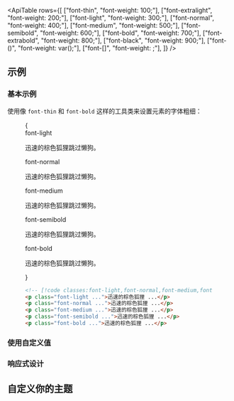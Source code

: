 

<ApiTable
  rows={[
    ["font-thin", "font-weight: 100;"],
    ["font-extralight", "font-weight: 200;"],
    ["font-light", "font-weight: 300;"],
    ["font-normal", "font-weight: 400;"],
    ["font-medium", "font-weight: 500;"],
    ["font-semibold", "font-weight: 600;"],
    ["font-bold", "font-weight: 700;"],
    ["font-extrabold", "font-weight: 800;"],
    ["font-black", "font-weight: 900;"],
    ["font-(<custom-property>)", "font-weight: var(<custom-property>);"],
    ["font-[<value>]", "font-weight: <value>;"],
  ]}
/>

## 示例

### 基本示例

使用像 `font-thin` 和 `font-bold` 这样的工具类来设置元素的字体粗细：

<Figure>

<Example>
  {
    <div className="flex flex-col gap-8">
      <div>
        <span className="mb-3 font-mono text-xs font-medium text-gray-500 dark:text-gray-400">font-light</span>
        <p className="text-lg font-light text-gray-900 dark:text-gray-200">
          迅速的棕色狐狸跳过懒狗。
        </p>
      </div>
      <div>
        <span className="mb-3 font-mono text-xs font-medium text-gray-500 dark:text-gray-400">font-normal</span>
        <p className="text-lg font-normal text-gray-900 dark:text-gray-200">
          迅速的棕色狐狸跳过懒狗。
        </p>
      </div>
      <div>
        <span className="mb-3 font-mono text-xs font-medium text-gray-500 dark:text-gray-400">font-medium</span>
        <p className="text-lg font-medium text-gray-900 dark:text-gray-200">
          迅速的棕色狐狸跳过懒狗。
        </p>
      </div>
      <div>
        <span className="mb-3 font-mono text-xs font-medium text-gray-500 dark:text-gray-400">font-semibold</span>
        <p className="text-lg font-semibold text-gray-900 dark:text-gray-200">
          迅速的棕色狐狸跳过懒狗。
        </p>
      </div>
      <div>
        <span className="mb-3 font-mono text-xs font-medium text-gray-500 dark:text-gray-400">font-bold</span>
        <p className="text-lg font-bold text-gray-900 dark:text-gray-200">
          迅速的棕色狐狸跳过懒狗。
        </p>
      </div>
    </div>
  }
</Example>

```html
<!-- [!code classes:font-light,font-normal,font-medium,font-semibold,font-bold] -->
<p class="font-light ...">迅速的棕色狐狸 ...</p>
<p class="font-normal ...">迅速的棕色狐狸 ...</p>
<p class="font-medium ...">迅速的棕色狐狸 ...</p>
<p class="font-semibold ...">迅速的棕色狐狸 ...</p>
<p class="font-bold ...">迅速的棕色狐狸 ...</p>
```

</Figure>

### 使用自定义值

<UsingACustomValue element="p" utility="font" value="1000" name="字体粗细" variable="font-weight" />

### 响应式设计

<ResponsiveDesign element="p" property="font-weight" defaultClass="font-normal" featuredClass="font-bold" />

## 自定义你的主题

<CustomizingYourTheme
  utility="font"
  themeKey="font-weight"
  name="字体粗细"
  customValue="1000"
  customName="超黑"
/>
